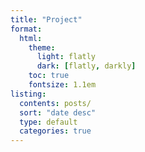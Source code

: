 ```yaml
---
title: "Project"
format:
  html:
    theme:
      light: flatly
      dark: [flatly, darkly]
    toc: true
    fontsize: 1.1em
listing:
  contents: posts/
  sort: "date desc"
  type: default
  categories: true
---
```

